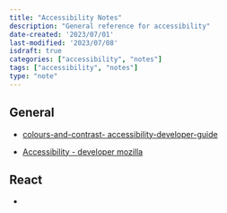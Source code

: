 ```yaml
---
title: "Accessibility Notes"
description: "General reference for accessibility"
date-created: '2023/07/01'
last-modified: '2023/07/08'
isdraft: true
categories: ["accessibility", "notes"]
tags: ["accessibility", "notes"]
type: "note"
---
```


## General

- [colours-and-contrast- accessibility-developer-guide](https://www.accessibility-developer-guide.com/knowledge/colours-and-contrast/how-to-calculate/)

- [Accessibility - developer mozilla](https://developer.mozilla.org/en-US/docs/Web/Accessibility)

## React

- [](https://legacy.reactjs.org/docs/accessibility.html)